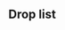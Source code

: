 ==Drop list==
{{Section}}
{{Map/Drops
|regular = true
|no_legend = true
|filter_button = true
|nodes = A,C,D,E,G,H,J
|boss = J
|Abukuma:J/{S:3.46%}
|Akatsuki:A/{S:0.53%  A:1.05%  B:1.28%}, C/{S:0.30%  A:1.01%  B:0.88%}, D/{A:0.91%  B:0.77%}, E/{A:2.14%}, G/{A:0.56%}, H/{A:0.96%  B:0.88%}
|Arashio:A/{S:1.01%  A:0.80%}, C/{S:1.32%  A:0.75%}, D/{A:0.78%  B:0.70%}, E/{S:0.47%  A:0.71%}, G/{A:1.12%  B:0.68%}, H/{A:0.93%  B:1.02%}
|Asashio:A/{S:1.09%  A:0.65%}, C/{S:1.16%  A:0.94%}, D/{S:0.62%  A:0.76%  B:0.60%}, E/{S:1.28%  A:1.43%}, G/{A:0.84%  B:0.68%}, H/{A:0.83%  B:0.88%}
|Ashigara:A/{S:1.72%}, C/{S:1.99%}, D/{S:2.19%}, E/{S:2.93%}, G/{S:2.29%}, H/{S:2.27%}, J/{A:1.74%  B:4.84%}
|Atago:D/{S:1.06%}, E/{S:0.94%}, G/{S:1.04%}, H/{S:0.94%}, J/{A:2.07%  B:3.69%}
|Ayanami:A/{S:1.15%  A:0.80%}, C/{S:1.06%  A:0.75%}, D/{S:0.92%  A:0.79%}, E/{S:1.31%  A:2.14%}, G/{S:1.05%  A:0.76%}, H/{S:1.04%  A:0.72%}
|Chikuma:A/{S:0.91%}, C/{S:1.00%}, D/{S:1.11%}, E/{S:1.28%}, G/{S:1.14%}, H/{S:1.05%}, J/{S:3.52%  A:3.61%  B:3.31%}
|Chitose:A/{S:2.16%  A:0.71%}, C/{S:2.25%  A:0.69%}, D/{S:2.17%  A:0.80%}, E/{S:1.87%  A:1.43%}, G/{S:2.13%  A:1.51%}, H/{S:2.15%  A:1.55%}, J/{S:1.68%  A:1.82%  B:0.89%}
|Chiyoda:A/{S:2.03%  A:0.80%}, C/{S:2.19%  A:0.83%}, D/{S:2.08%  A:1.16%}, E/{S:2.40%  A:1.43%}, G/{S:2.22%  A:2.59%}, H/{S:2.52%  A:1.76%}, J/{S:1.73%  A:1.85%  B:2.17%}
|Choukai:A/{S:2.32%  A:0.49%}, C/{S:2.26%  A:0.72%}, D/{S:2.11%  A:0.86%}, E/{S:1.87%}, G/{S:2.17%  A:1.59%}, H/{S:2.41%  A:1.49%}, J/{A:1.35%  B:2.93%}
|Fubuki:A/{S:1.20%}, C/{S:1.06%}, D/{S:1.13%}, E/{S:0.78%}, G/{S:1.11%}, H/{S:1.01%}
|Fumizuki:A/{S:1.22%  A:0.62%}, C/{S:1.14%  A:0.64%}, D/{A:0.80%  B:0.84%}, G/{A:0.88%}, H/{A:0.90%  B:1.36%}
|Fusou:D/{S:0.57%}, G/{S:1.00%}, H/{S:1.04%}, J/{S:4.63%  A:6.70%  B:1.53%}
|Haguro:A/{S:1.85%}, C/{S:2.12%}, D/{S:2.15%}, E/{S:2.52%}, G/{S:2.38%}, H/{S:1.92%}, J/{A:1.63%  B:4.97%}
|Haruna:G/{S:1.05%}, H/{S:0.98%}, J/{S:4.88%  A:3.91%  B:1.66%}
|Hibiki:A/{S:0.32%  A:0.62%  B:1.02%}, C/{S:0.35%  A:0.80%  B:0.18%}, D/{A:0.76%  B:0.80%}, E/{A:0.71%}, G/{A:0.76%  B:0.68%}, H/{A:0.90%  B:1.31%}
|Hiei:G/{S:1.03%}, H/{S:0.60%}, J/{S:5.56%  A:4.44%  B:1.15%}
|Hiryuu:J/{S:1.46%}
|Hiyou:A/{S:1.08%}, C/{S:1.09%}, D/{S:1.01%  A:0.58%}, E/{S:1.18%}, G/{S:1.09%  A:1.08%}, H/{S:1.04%  A:0.84%}, J/{A:1.68%  B:0.89%}
|Houshou:J/{S:1.74%  A:1.71%}
|Hyuuga:J/{S:5.15%  A:3.61%}
|I-168:J/{S:3.36%}
|Ikazuchi:A/{S:0.25%  A:0.96%  B:0.77%}, C/{A:0.94%  B:0.71%}, D/{A:0.76%  B:0.77%}, G/{A:0.40%  B:2.04%}, H/{A:1.11%  B:0.97%}
|Inazuma:A/{S:0.07%  A:0.83%  B:1.66%}, C/{A:0.45%  B:0.88%}, D/{A:0.83%  B:0.70%}, E/{A:0.71%}, G/{A:0.88%}, H/{A:0.86%  B:0.54%}
|Ise:J/{S:5.06%  A:3.50%}
|Isuzu:A/{S:1.11%  A:0.96%}, C/{S:1.11%  A:0.78%}, D/{S:1.08%  A:0.74%}, E/{S:1.53%  A:0.71%}, G/{S:1.21%  A:0.92%}, H/{S:1.07%  A:0.92%}, J/{B:1.53%}
|Jintsuu:A/{S:2.00%  A:2.25%}, C/{S:2.31%  A:1.84%}, D/{S:2.05%  A:1.64%}, E/{S:3.05%  A:1.43%}, G/{S:1.03%  A:1.71%}, H/{S:1.48%  A:1.87%  B:0.68%}
|Junyou:A/{S:1.05%}, C/{S:1.07%}, D/{S:1.09%  A:0.76%}, E/{S:1.12%  A:0.71%}, G/{S:1.05%  A:0.56%}, H/{S:1.25%  A:1.16%}, J/{A:2.10%  B:1.78%}
|Kaga:J/{S:3.49%  A:1.90%}
|Kagerou:A/{S:1.23%}, C/{S:1.17%}, D/{S:1.17%}, E/{S:1.18%}, G/{S:1.05%  A:0.56%}, H/{S:1.11%}
|Kako:A/{S:1.18%  A:0.90%}, C/{S:1.17%  A:0.64%}, D/{S:1.23%  A:0.69%}, E/{S:1.15%  A:0.71%}, G/{S:1.04%  A:0.76%}, H/{S:1.12%  A:0.87%}, J/{B:1.40%}
|Kinu:J/{S:5.12%  A:1.79%}
|Kirishima:D/{S:0.47%}, G/{S:1.10%}, H/{S:1.08%}, J/{S:5.13%  A:3.80%  B:1.66%}
|Kiso:A/{S:2.15%  A:1.11%}, C/{S:2.18%  A:1.44%}, D/{S:2.18%  A:1.57%}, E/{S:2.74%  A:3.57%}, G/{S:2.11%  A:1.79%}, H/{S:2.11%  A:1.94%}, J/{B:1.66%}
|Kitakami:A/{S:1.16%  A:0.77%}, C/{S:1.24%  A:0.88%}, D/{S:0.95%  A:0.76%}, E/{S:1.40%  A:1.43%}, G/{S:1.10%  A:1.04%}, H/{S:1.07%  A:0.75%}, J/{S:1.79%  A:1.82%  B:2.04%}
|Kongou:G/{S:0.94%}, H/{S:0.20%}, J/{S:5.27%  A:5.04%  B:2.29%}
|Kuroshio:A/{S:0.74%  A:0.77%  B:1.15%}, C/{S:0.30%  A:0.78%  B:1.06%}, D/{A:0.77%  B:0.80%}, E/{A:0.71%}, G/{A:0.64%}, H/{A:0.92%  B:0.83%}
|Maya:A/{S:2.12%  A:0.71%}, C/{S:2.16%  A:0.88%}, D/{S:2.20%  A:0.79%}, E/{S:2.59%  A:1.43%}, G/{S:2.22%  A:1.47%}, H/{S:2.09%  A:1.29%}, J/{A:1.90%  B:2.93%}
|Mogami:C/{S:0.52%}, D/{S:1.03%}, E/{S:1.12%}, G/{S:0.96%}, H/{S:1.01%}, J/{S:1.90%  A:2.40%  B:2.93%}
|Murakumo:A/{S:1.11%  A:0.53%}, C/{S:1.28%  A:0.69%}, D/{S:1.04%  A:0.85%}, E/{S:1.12%  A:0.71%}, G/{S:1.08%  A:0.56%}, H/{S:0.83%  A:0.80%}
|Mutsu:J/{S:1.18%}
|Myoukou:A/{S:1.11%}, C/{S:1.15%}, D/{S:1.11%}, E/{S:1.18%}, G/{S:1.05%}, H/{S:1.16%}, J/{A:1.76%  B:4.97%}
|Nachi:A/{S:1.45%}, C/{S:1.90%}, D/{S:2.02%}, E/{S:2.40%}, G/{S:2.08%}, H/{S:2.12%}, J/{A:1.54%  B:5.48%}
|Naka:A/{S:2.31%  A:1.85%}, C/{S:2.21%  A:1.50%}, D/{S:2.25%  A:1.66%}, E/{S:2.18%}, G/{S:1.06%  A:1.39%  B:0.68%}, H/{S:1.16%  A:1.90%  B:1.02%}
|Natori:A/{S:2.23%  A:1.95%}, C/{S:2.36%  A:1.79%}, D/{S:2.23%  A:1.62%}, E/{S:2.71%  A:0.71%}, G/{S:1.53%  A:1.91%  B:0.68%}, H/{S:1.90%  A:1.78%}, J/{B:1.91%}
|Ooshio:A/{S:1.10%  A:0.68%}, C/{S:0.96%  A:1.12%}, D/{S:0.50%  A:0.81%  B:0.55%}, E/{S:1.65%}, G/{A:0.84%  B:0.68%}, H/{A:0.99%  B:0.44%}
|Ryuujou:A/{S:1.01%}, C/{S:1.09%}, D/{S:1.07%  A:0.84%}, E/{S:1.09%}, G/{S:1.07%  A:0.60%}, H/{S:1.11%  A:0.90%}, J/{A:2.07%  B:1.78%}
|Sendai:A/{S:1.29%  A:0.93%}, C/{S:1.16%  A:0.83%}, D/{S:1.15%  A:0.85%}, E/{S:1.34%  A:0.71%}, G/{S:0.20%  A:0.84%  B:1.36%}, H/{S:0.97%  A:1.01%  B:0.49%}
|Shigure:A/{S:1.04%  A:0.86%}, C/{S:1.05%  A:0.83%}, D/{S:0.23%  A:0.71%  B:0.81%}, E/{S:0.56%  A:0.71%}, G/{A:1.39%  B:0.68%}, H/{A:0.78%  B:0.78%}
|Shikinami:A/{S:1.20%  A:0.86%}, C/{S:1.15%  A:0.96%}, D/{S:1.06%  A:0.83%}, E/{S:1.40%}, G/{S:1.07%  A:0.92%}, H/{S:1.19%  A:1.02%}
|Shimakaze:J/{S:1.73%  A:1.93%}
|Shiranui:A/{S:1.11%  A:1.05%}, C/{S:0.72%  A:1.07%  B:0.53%}, D/{A:0.90%  B:0.79%}, E/{A:0.71%}, G/{A:0.92%  B:1.36%}, H/{A:0.95%  B:0.73%}
|Shouhou:A/{S:1.08%}, C/{S:1.11%}, D/{S:1.16%  A:0.78%}, E/{S:1.15%  A:0.71%}, G/{S:0.96%  A:0.80%}, H/{S:1.19%  A:1.15%}, J/{S:0.30%  A:1.46%  B:4.84%}
|Souryuu:G/{S:0.55%}, J/{S:5.19%  A:2.81%}
|Takao:D/{S:0.98%}, E/{S:1.06%}, G/{S:1.08%}, H/{S:1.35%}, J/{A:2.18%  B:3.82%}
|Tama:A/{S:2.24%  A:0.86%}, C/{S:2.19%  A:1.28%}, D/{S:2.06%  A:1.62%}, E/{S:2.06%  A:2.14%}, G/{S:2.17%  A:1.63%}, H/{S:2.08%  A:1.96%}, J/{B:1.40%}
|Tatsuta:A/{S:0.95%  A:0.86%}, C/{S:1.14%  A:0.85%}, D/{S:1.13%  A:0.91%}, E/{S:0.87%}, G/{S:1.13%  A:1.00%}, H/{S:1.33%  A:0.81%}, J/{S:1.73%  A:1.65%  B:2.67%}
|Tenryuu:A/{S:1.14%  A:0.80%}, C/{S:1.15%  A:1.10%}, D/{S:1.11%  A:0.87%}, E/{S:1.22%  A:2.14%}, G/{S:1.05%  A:0.72%}, H/{S:1.26%  A:1.07%}, J/{S:1.57%  A:1.68%  B:1.91%}
|Tone:A/{S:0.78%}, C/{S:1.02%}, D/{S:1.08%}, E/{S:1.28%}, G/{S:1.05%}, H/{S:1.01%}, J/{S:3.60%  A:3.31%  B:3.57%}
|Uranami:J/{S:1.74%}
|Yamashiro:D/{S:0.84%}, E/{S:0.84%}, G/{S:0.97%}, H/{S:1.08%}, J/{S:4.20%  A:6.72%  B:3.19%}
|Yura:A/{S:2.16%  A:2.01%}, C/{S:2.18%  A:1.71%}, D/{S:1.88%  A:1.57%}, E/{S:2.59%  A:2.86%}, G/{S:2.21%  A:1.59%}, H/{S:2.16%  A:2.03%}, J/{B:1.66%}
|Yuubari:J/{S:0.56%}
}}
{{SectionEnd}}